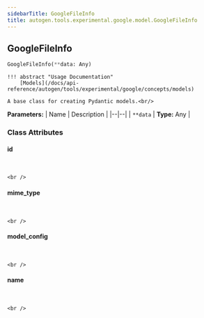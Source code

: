 ```yaml
---
sidebarTitle: GoogleFileInfo
title: autogen.tools.experimental.google.model.GoogleFileInfo
---
```

<h2 id="autogen.tools.experimental.google.model.GoogleFileInfo" class="doc doc-heading">
    <code class="doc-symbol doc-symbol-heading doc-symbol-class"></code>
    <span class="doc doc-object-name doc-class-name">GoogleFileInfo</span>
</h2>

```python
GoogleFileInfo(**data: Any)
```

    !!! abstract "Usage Documentation"
        [Models](/docs/api-reference/autogen/tools/experimental/google/concepts/models)
    
    A base class for creating Pydantic models.<br/>

<b>Parameters:</b>
| Name | Description |
|--|--|
| `**data` | **Type:** Any |

### Class Attributes

<code class="doc-symbol doc-symbol-heading doc-symbol-attribute"></code>
#### id
<br />

    <br />

<code class="doc-symbol doc-symbol-heading doc-symbol-attribute"></code>
#### mime_type
<br />

    <br />

<code class="doc-symbol doc-symbol-heading doc-symbol-attribute"></code>
#### model_config
<br />

    <br />

<code class="doc-symbol doc-symbol-heading doc-symbol-attribute"></code>
#### name
<br />

    <br />